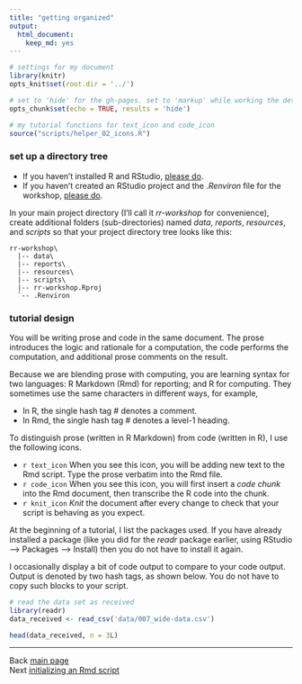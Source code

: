 ```yaml
---
title: "getting organized"
output:
  html_document:
    keep_md: yes
---
```


[\\]: this is an Rmd comment

```r
# settings for my document
library(knitr)
opts_knit$set(root.dir = '../')

# set to 'hide' for the gh-pages. set to 'markup' while working the details
opts_chunk$set(echo = TRUE, results = 'hide')
```

```r
# my tutorial functions for text_icon and code_icon
source("scripts/helper_02_icons.R")
```

### set up a directory tree

- If you haven't installed R and RStudio, [please do](002_pre-hw.html). 
- If you haven't created an RStudio project and the *.Renviron* file for the workshop, [please do](002_pre-hw.html). 


In your main project directory (I'll call it *rr-workshop* for convenience), create additional folders (sub-directories) named *data*, *reports*, *resources*, and *scripts* so that your project directory tree looks like this: 

```
rr-workshop\
  |-- data\
  |-- reports\
  |-- resources\
  |-- scripts\
  |-- rr-workshop.Rproj
  `-- .Renviron
```

### tutorial design

You will be writing prose and code in the same document. The prose introduces the logic and rationale for a computation, the code performs the computation, and additional prose comments on the result. 

Because we are blending prose with computing, you are learning syntax for two languages: R Markdown (Rmd) for reporting; and R for computing. They sometimes use the same characters in different ways, for example, 

- In R, the single hash tag # denotes a comment.
- In Rmd, the single hash tag # denotes a level-1 heading. 

To distinguish prose (written in R Markdown) from code (written in R), I use the following icons. 

- `r text_icon` When you see this icon, you will be adding new text to the Rmd script. Type the prose verbatim into the Rmd file.
- `r code_icon` When you see this icon, you will first insert a *code chunk*  into the Rmd document, then transcribe the R code into the chunk. 
- `r knit_icon` *Knit* the document after every change to check that your script is behaving as you expect.   

At the beginning of a tutorial, I list the packages used. If you have already installed a package (like you did for the *readr* package earlier, using RStudio --> Packages --> Install) then you do not have to install it again. 

I occasionally display a bit of code output to compare to your code output. Output is denoted by two hash tags, as shown below. You do not have to copy such blocks to your script.

```r
# read the data set as received
library(readr)
data_received <- read_csv('data/007_wide-data.csv')
```

```r
head(data_received, n = 3L)
```

---
Back [main page](../index.html)<br>
Next [initializing an Rmd script](006_initializing-an-Rmd-script.html)




